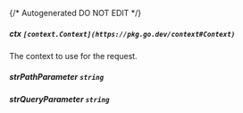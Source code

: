 {/* Autogenerated DO NOT EDIT  */}
##### **ctx** `[context.Context](https://pkg.go.dev/context#Context)`
The context to use for the request.

##### **strPathParameter** `string`

##### **strQueryParameter** `string`

